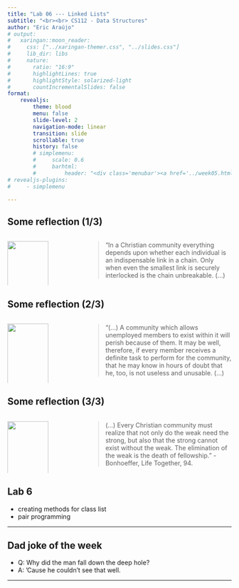 ```yaml
---
title: "Lab 06 --- Linked Lists"
subtitle: "<br><br> CS112 - Data Structures"
author: "Eric Araújo"
# output:
#   xaringan::moon_reader:
#     css: ["../xaringan-themer.css", "../slides.css"]
#     lib_dir: libs
#     nature:
#       ratio: "16:9"
#       highlightLines: true
#       highlightStyle: solarized-light
#       countIncrementalSlides: false
format: 
    revealjs:
        theme: blood
        menu: false
        slide-level: 2
        navigation-mode: linear
        transition: slide
        scrollable: true
        history: false
        # simplemenu:
        #     scale: 0.6
        #     barhtml:
        #         header: "<div class='menubar'><a href='../week05.html'>back</a><ul class='menu'></ul></div>"
# revealjs-plugins:
#     - simplemenu

---
```


## Some reflection (1/3)

:::: {.columns}

::: {.column width="20%"}

![](imgs/dietrich.jpg){fig-alt="Life Together, by Dietrich Bonhoeffer." fig-align="left" width=100%}

:::

::: {.column width="10%"}
<!-- empty column to create gap -->
:::

::: {.column width="70%"}

> "In a Christian community everything depends upon whether each individual is an indispensable link in a chain. Only when even the smallest link is securely interlocked is the chain unbreakable. (...)

:::

::::

## Some reflection (2/3)

:::: {.columns}

::: {.column width="20%"}

![](imgs/dietrich.jpg){fig-alt="Life Together, by Dietrich Bonhoeffer." fig-align="left" width=100%}

:::

::: {.column width="10%"}
<!-- empty column to create gap -->
:::

::: {.column width="70%"}

> "(...) A community which allows unemployed members to exist within it will perish because of them. It may be well, therefore, if every member receives a definite task to perform for the community, that he may know in hours of doubt that he, too, is not useless and unusable.  (...)

:::

::::

## Some reflection (3/3)

:::: {.columns}

::: {.column width="20%"}

![](imgs/dietrich.jpg){fig-alt="Life Together, by Dietrich Bonhoeffer." fig-align="left" width=100%}

:::

::: {.column width="10%"}
<!-- empty column to create gap -->
:::

::: {.column width="70%"}

> (...) Every Christian community must realize that not only do the weak need the strong, but also that the strong cannot exist without the weak.  The elimination of the weak is the death of fellowship."
-Bonhoeffer, Life Together, 94.
:::

::::



## Lab 6

- creating methods for class list
- pair programming

---
 
## Dad joke of the week 
<!-- {background-image="https://blog.kialo-edu.com/wp-content/uploads/sites/3/2023/09/argumentcoverscaled.png" background-size="300px"} -->

::: {.incremental}
- Q: Why did the man fall down the deep hole?
- A: 'Cause he couldn't see that well.
:::

<!-- ![](imgs/buffalo.jpg){width=600} -->

--- 


